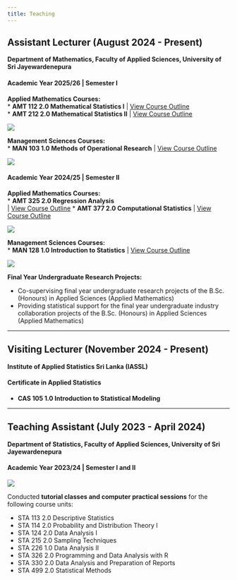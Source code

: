 ```yaml
---
title: Teaching
---
```


## Assistant Lecturer (August 2024 - Present)

**Department of Mathematics, Faculty of Applied Sciences, University of Sri Jayewardenepura**

#### Academic Year 2025/26 | Semester I

**Applied Mathematics Courses:** <br>
* **AMT 112 2.0 Mathematical Statistics I** | [View Course Outline](course_outlines/AMT_112_Course_Outline.pdf) <br>
* **AMT 212 2.0 Mathematical Statistics II** | [View Course Outline](course_outlines/AMT_212_Course_Outline.pdf) 

![](image_assistant_lecturer_1_3.jpg)

**Management Sciences Courses:** <br>
* **MAN 103 1.0 Methods of Operational Research** | [View Course Outline](course_outlines/MAN_103_Course_Outline.pdf)

![](image_assistant_lecturer_1_4.jpg)

#### Academic Year 2024/25 | Semester II

**Applied Mathematics Courses:** <br>
* **AMT 325 2.0 Regression Analysis** <br> | [View Course Outline](course_outlines/AMT_325_Course_Outline.pdf)
* **AMT 377 2.0 Computational Statistics** | [View Course Outline](course_outlines/AMT_377_Course_Outline.pdf)

![](image_assistant_lecturer_1_1.jpg)

**Management Sciences Courses:** <br>
* **MAN 128 1.0 Introduction to Statistics** | [View Course Outline](course_outlines/MAN_128_Course_Outline.pdf)

![](image_assistant_lecturer_1_2.jpg)

**Final Year Undergraduate Research Projects:**

* Co-supervising final year undergraduate research projects of the B.Sc. (Honours) in Applied Sciences (Applied Mathematics)
* Providing statistical support for the final year undergraduate industry collaboration projects of the B.Sc. (Honours) in Applied Sciences (Applied Mathematics)

----

## Visiting Lecturer (November 2024 - Present)

**Institute of Applied Statistics Sri Lanka (IASSL)**

#### Certificate in Applied Statistics

* **CAS 105 1.0 Introduction to Statistical Modeling**

----

## Teaching Assistant (July 2023 - April 2024)

**Department of Statistics, Faculty of Applied Sciences, University of Sri Jayewardenepura**

#### Academic Year 2023/24 | Semester I and II

![](image_teaching_assistant.jpg)

Conducted **tutorial classes and computer practical sessions** for the following course units:

* STA 113 2.0 Descriptive Statistics
* STA 114 2.0 Probability and Distribution Theory I
* STA 124 2.0 Data Analysis I
* STA 215 2.0 Sampling Techniques
* STA 226 1.0 Data Analysis II
* STA 326 2.0 Programming and Data Analysis with R
* STA 330 2.0 Data Analysis and Preparation of Reports
* STA 499 2.0 Statistical Methods
